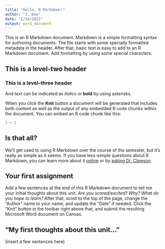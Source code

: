 ```yaml
---
title: "Hello, R Markdown!"
author: "J. Doe"
date: "2/24/2021"
output: word_document
---
```


This is an R Markdown document. Markdown is a simple formatting syntax for authoring documents. The file starts with some specially formatted metadata in the header. After that, basic text is easy to add to an R Markdown document. Add formatting by using some special characters.

## This is a level-two header

### This is a level-three header

And text can be indicated as *italics* or **bold** by using asterisks.

When you click the **Knit** button a document will be generated that includes both content as well as the output of any embedded R code chunks within the document. You can embed an R code chunk like this:

```r
2 + 2
```

## Is that all?

We'll get used to using R Markdown over the course of the semester, but it's really as simple as it seems. If you have less-simple questions about R Markdown, you can learn more about it [online](http://rmarkdown.rstudio.com) or by [asking Dr. Clawson](mailto://clawsonj@gram.edu?subject=RMarkdown).

## Your first assignment

Add a few sentences at the end of this R Markdown document to tell me your initial thoughts about this unit. *Are you scared/excited? Why? What do you hope to learn?* After that, scroll to the top of the page, change the "Author" name to your name, and update the "Date" if needed. Click the "Knit" button in the toolbar right above that, and submit the resulting Microsoft Word document on Canvas.

## "My first thoughts about this unit..."

(insert a few sentences here)
